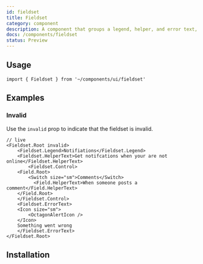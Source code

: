 ```yaml
---
id: fieldset
title: Fieldset
category: component
description: A component that groups a legend, helper, and error text, ensuring accessibility.
docs: /components/fieldset
status: Preview
---
```


<ComponentPlayground />

## Usage

```tsx
import { Fieldset } from '~/components/ui/fieldset'
```

## Examples

### Invalid

Use the `invalid` prop to indicate that the fieldset is invalid.

```tsx
// live
<Fieldset.Root invalid>
    <Fieldset.Legend>Notifiations</Fieldset.Legend>
    <Fieldset.HelperText>Get notifcations when your are not online</Fieldset.HelperText>
        <Fieldset.Control>
    <Field.Root>
        <Switch size="sm">Comments</Switch>
          <Field.HelperText>When someone posts a comment</Field.HelperText>
    </Field.Root>
    </Fieldset.Control>
    <Fieldset.ErrorText>
    <Icon size="sm">
        <OctagonAlertIcon />
    </Icon>
    Something went wrong
    </Fieldset.ErrorText>
</Fieldset.Root>
```

## Installation

<InstallationGuide />
